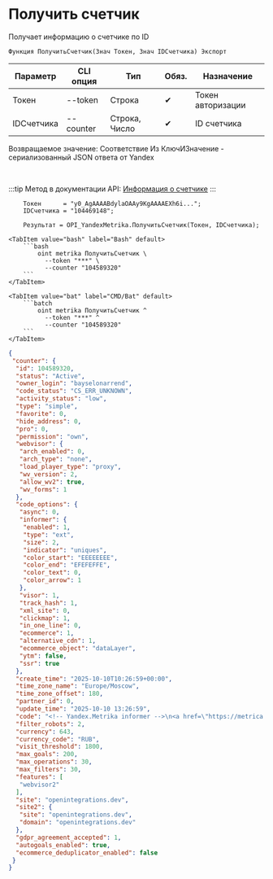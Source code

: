 ﻿---
sidebar_position: 3
description: Получить счетчик и другие функции для работы с Yandex Metrika в Открытом пакете интеграций - бесплатной open-source библиотеке интеграций для 1С:Предприятие 8, OneScript и CLI
keywords: [1C, 1С, 1С:Предприятие, 1С:Предприятие 8.3, API, Интеграция, Сервисы, Обмен, OneScript, CLI, Yandex Metrika]
---


# Получить счетчик
 Получает информацию о счетчике по ID



`Функция ПолучитьСчетчик(Знач Токен, Знач IDСчетчика) Экспорт`

  | Параметр | CLI опция | Тип | Обяз. | Назначение |
  |-|-|-|-|-|
  | Токен | --token | Строка | &#x2714; | Токен авторизации |
  | IDСчетчика | --counter | Строка, Число | &#x2714; | ID счетчика |

  
  Возвращаемое значение:   Соответствие Из КлючИЗначение - сериализованный JSON ответа от Yandex

<br/>

:::tip
Метод в документации API: [Информация о счетчике](https://yandex.ru/dev/metrika/ru/management/openapi/counter/counter)
:::
<br/>


```bsl title="Пример использования для 1С:Предприятие/OneScript"
    Токен      = "y0_AgAAAABdylaOAAy9KgAAAAEXh6i...";
    IDСчетчика = "104469148";

    Результат = OPI_YandexMetrika.ПолучитьСчетчик(Токен, IDСчетчика);
```
    

 <Tabs>
  
    <TabItem value="bash" label="Bash" default>
        ```bash
            oint metrika ПолучитьСчетчик \
              --token "***" \
              --counter "104589320"
        ```
    </TabItem>
  
    <TabItem value="bat" label="CMD/Bat" default>
        ```batch
            oint metrika ПолучитьСчетчик ^
              --token "***" ^
              --counter "104589320"
        ```
    </TabItem>
</Tabs>


```json title="Результат"
{
 "counter": {
  "id": 104589320,
  "status": "Active",
  "owner_login": "bayselonarrend",
  "code_status": "CS_ERR_UNKNOWN",
  "activity_status": "low",
  "type": "simple",
  "favorite": 0,
  "hide_address": 0,
  "pro": 0,
  "permission": "own",
  "webvisor": {
   "arch_enabled": 0,
   "arch_type": "none",
   "load_player_type": "proxy",
   "wv_version": 2,
   "allow_wv2": true,
   "wv_forms": 1
  },
  "code_options": {
   "async": 0,
   "informer": {
    "enabled": 1,
    "type": "ext",
    "size": 2,
    "indicator": "uniques",
    "color_start": "EEEEEEEE",
    "color_end": "EFEFEFFE",
    "color_text": 0,
    "color_arrow": 1
   },
   "visor": 1,
   "track_hash": 1,
   "xml_site": 0,
   "clickmap": 1,
   "in_one_line": 0,
   "ecommerce": 1,
   "alternative_cdn": 1,
   "ecommerce_object": "dataLayer",
   "ytm": false,
   "ssr": true
  },
  "create_time": "2025-10-10T10:26:59+00:00",
  "time_zone_name": "Europe/Moscow",
  "time_zone_offset": 180,
  "partner_id": 0,
  "update_time": "2025-10-10 13:26:59",
  "code": "<!-- Yandex.Metrika informer -->\n<a href=\"https://metrica.yandex.com/stat/?id=104589320&amp;from=informer\" target=\"_blank\" rel=\"nofollow\">\n    <img src=\"https://metrika-informer.com/informer/104589320/2_1_EEEEEEEE_EFEFEFFE_0_uniques\"\n         style=\"width:80px; height:31px; border:0;\"\n         alt=\"Yandex Metrica\"\n         title=\"Yandex Metrica: data for today (unique users)\"\n        class=\"ym-advanced-informer\" data-cid=\"104589320\" data-lang=\"en\"/>\n</a>\n<!-- /Yandex.Metrika informer -->\n\n<!-- Yandex.Metrika counter -->\n<script type=\"text/javascript\">\n    (function(m,e,t,r,i,k,a){\n        m[i]=m[i]||function(){(m[i].a=m[i].a||[]).push(arguments)};\n        m[i].l=1*new Date();\n        for (var j = 0; j < document.scripts.length; j++) {if (document.scripts[j].src === r) { return; }}\n        k=e.createElement(t),a=e.getElementsByTagName(t)[0],k.async=1,k.src=r,a.parentNode.insertBefore(k,a)\n    })(window, document,'script','https://mc.webvisor.org/metrika/tag_ww.js?id=104589320', 'ym');\n\n    ym(104589320, 'init', {ssr:true, webvisor:true, trackHash:true, clickmap:true, ecommerce:\"dataLayer\", params: {__ym: {isFromApi: 'yesIsFromApi'}}, accurateTrackBounce:true, trackLinks:true});\n</script>\n<noscript><div><img src=\"https://mc.yandex.ru/watch/104589320\" style=\"position:absolute; left:-9999px;\" alt=\"\" /></div></noscript>\n<!-- /Yandex.Metrika counter -->\n\n\n",
  "filter_robots": 2,
  "currency": 643,
  "currency_code": "RUB",
  "visit_threshold": 1800,
  "max_goals": 200,
  "max_operations": 30,
  "max_filters": 30,
  "features": [
   "webvisor2"
  ],
  "site": "openintegrations.dev",
  "site2": {
   "site": "openintegrations.dev",
   "domain": "openintegrations.dev"
  },
  "gdpr_agreement_accepted": 1,
  "autogoals_enabled": true,
  "ecommerce_deduplicator_enabled": false
 }
}
```
